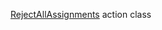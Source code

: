 [RejectAllAssignments](/docs/toloka-kit/reference/toloka.client.actions.RejectAllAssignments) action class
